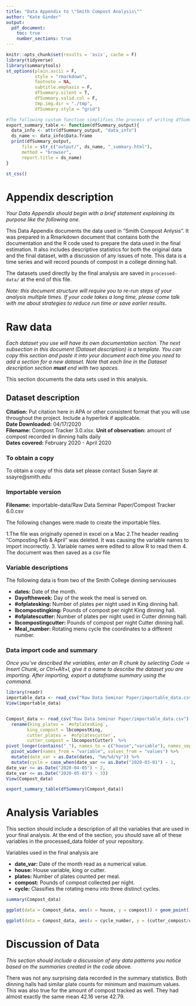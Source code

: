 ```yaml
---
title: "Data Appendix to \"Smith Compost Analysis\""
author: "Kate Ginder"
output: 
  pdf_document:
    toc: true
    number_sections: true
---
```

```r
knitr::opts_chunk$set(results = 'asis', cache = F)
library(tidyverse)
library(summarytools)
st_options(plain.ascii = F,
           style = "rmarkdown",
           footnote = NA,
           subtitle.emphasis = F,
           dfSummary.silent = T,
           dfSummary.valid.col = F,
           tmp.img.dir = "./tmp",
           dfSummary.style = "grid")

#The following custom function simplifies the process of writing dfSummaries to html files
export_summary_table <- function(dfSummary_output){
  data_info <- attr(dfSummary_output, "data_info")
  ds_name <- data_info$Data.frame
  print(dfSummary_output,
      file = str_c("output/", ds_name, "_summary.html"),
      method = "browser",
      report.title = ds_name)
}
```

```r
st_css()
```


# Appendix description
*Your Data Appendix should begin with a brief statement explaining its purpose like the following one.*

This Data Appendix documents the data used in "Smith Compost Anlysis". It was prepared in a Rmarkdown document that contains both the documentation and the R code used to prepare the data used in the final estimation. It also includes descriptive statistics for both the original data and the final dataset, with a discussion of any issues of note.  This data is a time series and will record pounds of compost in a college dinning hall.

The datasets used directly by the final analysis are saved in `processed-data/` at the end of this file.

*Note: this document structure will require you to re-run steps of your analysis multiple times. If your code takes a long time, please come talk with me about strategies to reduce run time or save earlier results.*



# Raw data
*Each dataset you use will have its own documentation section. The next subsection in this document (Dataset description) is a template. You can copy this section and paste it into your document each time you need to add a section for a new dataset. Note that each line in the Dataset description section __must__ end with two spaces.* 

This section documents the data sets used in this analysis.

## Dataset description
**Citation:** Put citation here in APA or other consistent format that you will use throughout the project. Include a hyperlink if applicable.  
**Date Downloaded:** 04/17/2020  
**Filename:** Compost Tracker 3.0.xlsx. 
**Unit of observation:** amount of compost recorded in dinning halls daily  
**Dates covered:**  February 2020 - April 2020  

### To obtain a copy

To obtain a copy of this data set please contact Susan Sayre at ssayre@smith.edu

### Importable version

**Filename:** importable-data/Raw Data Seminar Paper/Compost Tracker 6.0.csv

The following changes were made to create the importable files.

1.The file was originally opened in excel on a Mac
2.The header reading "Composting Feb & April" was deleted.  It was causing the variable names to import incorrectly.
3. Variable names were edited to allow R to read them
4. The document was then saved as a csv file

### Variable descriptions

The following data is from two of the Smith College dinning serviouses

- **dates:** Date of the month.  
- **Dayoftheweek:** Day of the week the meal is served on.
- **#ofplatesking:** Number of plates per night used in King dinning hall. 
- **lbcompostingking:** Pounds of compost per night King dinning hall.
- **#ofplatescutter:** Number of plates per night used in Cutter dinning hall. 
- **lbcompostingcutter:** Pounds of compost per night Cutter dinning hall.
- **Meal_number:** Rotating menu cycle the coordinates to a different number. 

### Data import code and summary

*Once you've described the variables, enter an R chunk by selecting Code -> Insert Chunk, or Ctrl+Alt+I, give it a name to describe the dataset you are importing. After importing, export a dataframe summary using the command.*


```r
library(readr)
importable_data <- read_csv("Raw Data Seminar Paper/importable_data.csv")
View(importable_data)


Compost_data <- read_csv("Raw Data Seminar Paper/importable_data.csv")  %>%
  rename(king_plates = `#ofplatesKing`,
        king_compost = lbcompostKing,
        cutter_plates = `#ofplatescutter`,
        cutter_compost = lbcompostCutter)  %>%
pivot_longer(contains("_"), names_to = c("house","variable"), names_sep = '_', values_to = "values") %>%
  pivot_wider(names_from = "variable", values_from = "values") %>%
  mutate(date_var = as.Date(dates, "%m/%d/%y")) %>%
  mutate(cycle = case_when(date_var <= as.Date("2020-03-01") ~ 1,
date_var <= as.Date("2020-04-05") ~ 2,
date_var <= as.Date("2020-05-03") ~ 3))
View(Compost_data)

export_summary_table(dfSummary(Compost_data))
```


# Analysis Variables

This section should include a description of all the variables that are used in your final analysis. At the end of the section, you should save all of these variables in the processed_data folder of your repository.

Variables used in the final analysis are

- **date_var:** Date of the month read as a numerical value.  
- **house:** House variable, king or cutter.
- **plates:** Number of plates counted per meal.
- **compost:** Pounds of compost collected per night.
- **cycle:** Classifies the rotating menu into three distinct cycles.


```r
summary(Compost_data)

```








```r
ggplot(data = Compost_data, aes(x = house, y = compost)) + geom_point() + geom_smooth(method = "lm")
```

```r
ggplot(data = Compost_data, aes(x = cycle_number, y = (cutter_compost/cutter_plates))) + geom_point() + geom_smooth(method = "lm")
```






# Discussion of Data

*This section should include a discussion of any data patterns you notice based on the summaries created in the code above.*

There was not any surprising data recorded in the summary statistics.  Both dinning halls had similar plate counts for minimum and maximum values.  This was also true for the amount of compost tracked as well.  They had almost exactly the same mean 42.16 verse 42.79.   


































